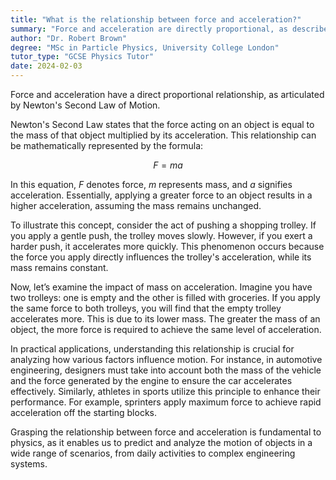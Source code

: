 ```yaml
---
title: "What is the relationship between force and acceleration?"
summary: "Force and acceleration are directly proportional, as described by Newton's Second Law of Motion."
author: "Dr. Robert Brown"
degree: "MSc in Particle Physics, University College London"
tutor_type: "GCSE Physics Tutor"
date: 2024-02-03
---
```


Force and acceleration have a direct proportional relationship, as articulated by Newton's Second Law of Motion.

Newton's Second Law states that the force acting on an object is equal to the mass of that object multiplied by its acceleration. This relationship can be mathematically represented by the formula:

$$
F = ma
$$

In this equation, $F$ denotes force, $m$ represents mass, and $a$ signifies acceleration. Essentially, applying a greater force to an object results in a higher acceleration, assuming the mass remains unchanged.

To illustrate this concept, consider the act of pushing a shopping trolley. If you apply a gentle push, the trolley moves slowly. However, if you exert a harder push, it accelerates more quickly. This phenomenon occurs because the force you apply directly influences the trolley's acceleration, while its mass remains constant.

Now, let’s examine the impact of mass on acceleration. Imagine you have two trolleys: one is empty and the other is filled with groceries. If you apply the same force to both trolleys, you will find that the empty trolley accelerates more. This is due to its lower mass. The greater the mass of an object, the more force is required to achieve the same level of acceleration.

In practical applications, understanding this relationship is crucial for analyzing how various factors influence motion. For instance, in automotive engineering, designers must take into account both the mass of the vehicle and the force generated by the engine to ensure the car accelerates effectively. Similarly, athletes in sports utilize this principle to enhance their performance. For example, sprinters apply maximum force to achieve rapid acceleration off the starting blocks.

Grasping the relationship between force and acceleration is fundamental to physics, as it enables us to predict and analyze the motion of objects in a wide range of scenarios, from daily activities to complex engineering systems.
    